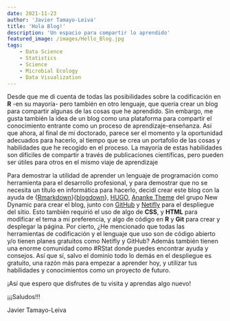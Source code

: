 ```yaml
---
date: 2021-11-23
author: 'Javier Tamayo-Leiva'
title: 'Hola Blog!'
description: 'Un espacio para compartir lo aprendido'
featured_image: /images/Hello_Blog.jpg
tags:
    - Data Science
    - Statistics
    - Science
    - Microbial Ecology
    - Data Visualization
---
```


Desde que me di cuenta de todas las posibilidades sobre la codificación en **R** -en su mayoría- pero también en otro lenguaje, que quería crear un blog para compartir algunas de las cosas que he aprendido. Sin embargo, me gusta también la idea de un blog como una plataforma para compartir el conocimiento entrante como un proceso de aprendizaje-enseñanza. Así que ahora, al final de mi doctorado, parece ser el momento y la oportunidad adecuados para hacerlo, al tiempo que se crea un portafolio de las cosas y habilidades que he recogido en el proceso. La mayoría de estas habilidades son difíciles de compartir a través de publicaciones científicas, pero pueden ser útiles para otros en el mismo viaje de aprendizaje

Para demostrar la utilidad de aprender un lenguaje de programación como herramienta para el desarrollo profesional, y para demostrar que no se necesita un título en informática para hacerlo, decidí crear este blog con la ayuda de {[Rmarkdown](https://rmarkdown.rstudio.com)}{[blogdown](https://pkgs.rstudio.com/blogdown/)}, [HUGO](https://gohugo.io), [Ananke Theme](https://github.com/theNewDynamic/gohugo-theme-ananke) del grupo New Dynamic para crear el blog, junto con [GitHub](https://github.com) y [Netifly](https://www.netlify.com) para el despliegue del sitio. Esto también requirió el uso de algo de **CSS**, y **HTML** para modificar el tema a mi preferencia, y algo de código en **R** y **Git** para crear y desplegar la página. Por cierto, ¿He mencionado que todas las herramientas de codificación y el lenguaje que uso son de código abierto y/o tienen planes gratuitos como Netifly y GitHub? Además también tienen una enorme comunidad como #RStat donde puedes encontrar ayuda y consejos.  Así que sí, salvo el dominio todo lo demás en el despliegue es gratuito, una razón más para empezar a aprender hoy, y utilizar tus habilidades y conocimientos como un proyecto de futuro.

¡Así que espero que disfrutes de tu visita y aprendas algo nuevo!

¡¡¡Saludos!!!

Javier Tamayo-Leiva
